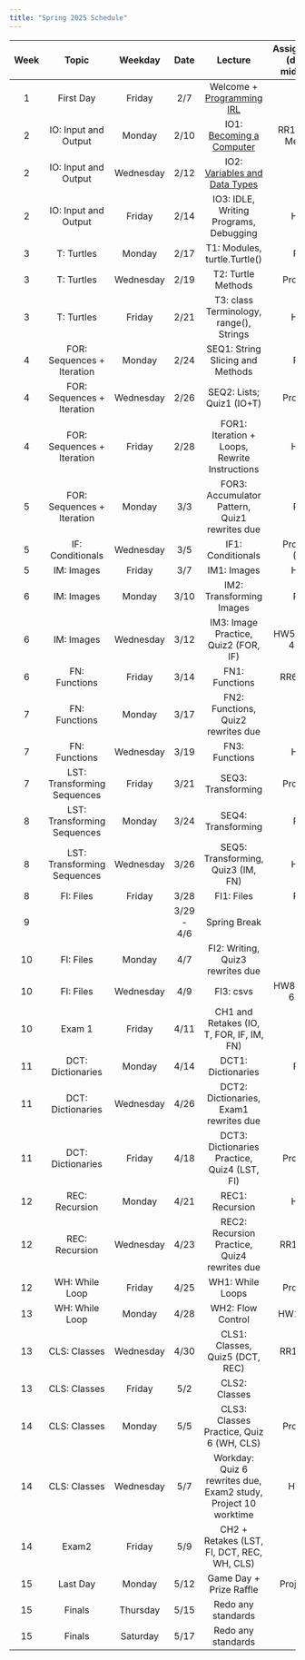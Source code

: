 ```yaml
---
title: "Spring 2025 Schedule"
---
```


| Week | Topic                       | Weekday   | Date       | Lecture                                                        | Assignments (due at midnight) |
|:------:|:-----------------------------:|:-----------:|:------------:|:----------------------------------------------------------------:|:-------------------------------:|
| 1    | First Day                   | Friday    | 2/7        | Welcome + [Programming IRL](0_proj_irl.pdf)                                      |                               |
| 2    | IO: Input and Output        | Monday    | 2/10       | IO1: [Becoming a Computer](1_computer.pdf)                   | RR1, About Me quiz            |
| 2    | IO: Input and Output        | Wednesday | 2/12       | IO2: [Variables and Data Types](2_variables.pdf)                |                               |
| 2    | IO: Input and Output        | Friday    | 2/14       | IO3: IDLE, Writing Programs, Debugging                         | HW1                           |
| 3    | T: Turtles                  | Monday    | 2/17       | T1: Modules, turtle.Turtle()                                   | RR2                           |
| 3    | T: Turtles                  | Wednesday | 2/19       | T2: Turtle Methods                                             | Project 1                     |
| 3    | T: Turtles                  | Friday    | 2/21       | T3: class Terminology, range(), Strings                        | HW2                           |
| 4    | FOR: Sequences + Iteration  | Monday    | 2/24       | SEQ1: String Slicing and Methods                               | RR3                           |
| 4    | FOR: Sequences + Iteration  | Wednesday | 2/26       | SEQ2: Lists; Quiz1 (IO+T)                                      | Project 2                     |
| 4    | FOR: Sequences + Iteration  | Friday    | 2/28       | FOR1: Iteration + Loops, Rewrite Instructions                  | HW3                           |
| 5    | FOR: Sequences + Iteration  | Monday    | 3/3        | FOR3: Accumulator Pattern, Quiz1 rewrites due                  | RR4                           |
| 5    | IF: Conditionals            | Wednesday | 3/5        | IF1: Conditionals                                              | Project 3 (Th)                |
| 5    | IM: Images                  | Friday    | 3/7        | IM1: Images                                                    | HW4                           |
| 6    | IM: Images                  | Monday    | 3/10       | IM2: Transforming Images                                       | RR5                           |
| 6    | IM: Images                  | Wednesday | 3/12       | IM3: Image Practice, Quiz2 (FOR, IF)                           | HW5, Project 4 (Th)           |
| 6    | FN: Functions               | Friday    | 3/14       | FN1: Functions                                                 | RR6 (Sun)                     |
| 7    | FN: Functions               | Monday    | 3/17       | FN2: Functions, Quiz2 rewrites due                             |                               |
| 7    | FN: Functions               | Wednesday | 3/19       | FN3: Functions                                                 | HW6                           |
| 7    | LST: Transforming Sequences | Friday    | 3/21       | SEQ3: Transforming                                             | Project 5                     |
| 8    | LST: Transforming Sequences | Monday    | 3/24       | SEQ4: Transforming                                             | RR7                           |
| 8    | LST: Transforming Sequences | Wednesday | 3/26       | SEQ5: Transforming, Quiz3 (IM, FN)                             | HW7                           |
| 8    | FI: Files                   | Friday    | 3/28       | FI1: Files                                                     | RR8                           |
| 9    |                             |           | 3/29 - 4/6 | Spring Break                                                   |                               |
| 10   | FI: Files                   | Monday    | 4/7        | FI2: Writing, Quiz3 rewrites due                               |                               |
| 10   | FI: Files                   | Wednesday | 4/9        | FI3: csvs                                                      | HW8, Project 6 (Th)           |
| 10   | Exam 1                      | Friday    | 4/11       | CH1 and Retakes (IO, T, FOR, IF, IM, FN)                       |                               |
| 11   | DCT: Dictionaries           | Monday    | 4/14       | DCT1: Dictionaries                                             | RR9                           |
| 11   | DCT: Dictionaries           | Wednesday | 4/26       | DCT2: Dictionaries, Exam1 rewrites due                         |                               |
| 11   | DCT: Dictionaries           | Friday    | 4/18       | DCT3: Dictionaries Practice, Quiz4 (LST, FI)                   | Project 7                     |
| 12   | REC: Recursion              | Monday    | 4/21       | REC1: Recursion                                                | HW9                           |
| 12   | REC: Recursion              | Wednesday | 4/23       | REC2: Recursion Practice, Quiz4 rewrites due                   | RR10 (Th)                     |
| 12   | WH: While Loop              | Friday    | 4/25       | WH1: While Loops                                               | Project 8                     |
| 13   | WH: While Loop              | Monday    | 4/28       | WH2: Flow Control                                              | HW10 (Tu)                     |
| 13   | CLS: Classes                | Wednesday | 4/30       | CLS1: Classes, Quiz5 (DCT, REC)                                | RR11 (Th)                     |
| 13   | CLS: Classes                | Friday    | 5/2        | CLS2: Classes                                                  |                               |
| 14   | CLS: Classes                | Monday    | 5/5        | CLS3: Classes Practice, Quiz 6 (WH, CLS)                       | Project 9                     |
| 14   | CLS: Classes                | Wednesday | 5/7        | Workday: Quiz 6 rewrites due, Exam2 study, Project 10 worktime | HW11                          |
| 14   | Exam2                       | Friday    | 5/9        | CH2 + Retakes (LST, FI, DCT, REC, WH, CLS)                     |                               |
| 15   | Last Day                    | Monday    | 5/12       | Game Day + Prize Raffle                                        | Project 10                    |
| 15   | Finals                      | Thursday  | 5/15       | Redo any standards                                             |                               |
| 15   | Finals                      | Saturday  | 5/17       | Redo any standards                                             |                               |
